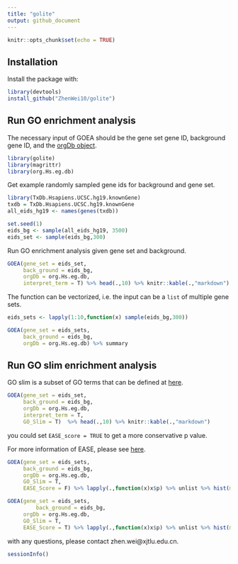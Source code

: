 ```yaml
---
title: "golite"
output: github_document
---
```


```r
knitr::opts_chunk$set(echo = TRUE)
```

## Installation

Install the package with:

```r
library(devtools)
install_github("ZhenWei10/golite")
```

## Run GO enrichment analysis

The necessary input of GOEA should be the gene set gene ID, background gene ID, and the [orgDb object](http://www.bioconductor.org/packages/release/data/annotation/html/org.Hs.eg.db.html).

```r
library(golite)
library(magrittr)
library(org.Hs.eg.db)
```

Get example randomly sampled gene ids for background and gene set.

```r
library(TxDb.Hsapiens.UCSC.hg19.knownGene)
txdb = TxDb.Hsapiens.UCSC.hg19.knownGene
all_eids_hg19 <- names(genes(txdb))

set.seed(1)
eids_bg <- sample(all_eids_hg19, 3500)
eids_set <- sample(eids_bg,300)
```

Run GO enrichment analysis given gene set and background.

```r
GOEA(gene_set = eids_set,
     back_ground = eids_bg,
     orgDb = org.Hs.eg.db,
     interpret_term = T) %>% head(.,10) %>% knitr::kable(.,"markdown")
```

The function can be vectorized, i.e. the input can be a `list` of multiple gene sets.

```r
eids_sets <- lapply(1:10,function(x) sample(eids_bg,300)) 

GOEA(gene_set = eids_sets,
     back_ground = eids_bg,
     orgDb = org.Hs.eg.db) %>% summary
```


## Run GO slim enrichment analysis

GO slim is a subset of GO terms that can be defined at [here](http://geneontology.org/ontology/subsets/).

```r
GOEA(gene_set = eids_set,
     back_ground = eids_bg,
     orgDb = org.Hs.eg.db,
     interpret_term = T,
     GO_Slim = T)  %>% head(.,10) %>% knitr::kable(.,"markdown")
```

you could set `EASE_score = TRUE` to get a more conservative p value.

For more information of EASE, please see [here](https://david.ncifcrf.gov/helps/functional_annotation.html#fisher).

```r
GOEA(gene_set = eids_sets,
     back_ground = eids_bg, 
     orgDb = org.Hs.eg.db,
     GO_Slim = T,
     EASE_Score = F) %>% lapply(.,function(x)x$p) %>% unlist %>% hist(main = "normal hypergeometric")

GOEA(gene_set = eids_sets,
         back_ground = eids_bg,
     orgDb = org.Hs.eg.db,
     GO_Slim = T,
     EASE_Score = T) %>% lapply(.,function(x)x$p) %>% unlist %>% hist(main = "EASE score")
```

with any questions, please contact zhen.wei@xjtlu.edu.cn.

```r
sessionInfo()
```

